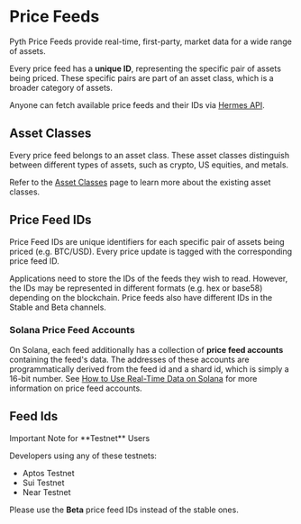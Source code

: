 
# Price Feeds

Pyth Price Feeds provide real-time, first-party, market data for a wide range of assets.

Every price feed has a **unique ID**, representing the specific pair of assets being priced.
These specific pairs are part of an asset class, which is a broader category of assets.

Anyone can fetch available price feeds and their IDs via [Hermes API](https://hermes.pyth.network/docs/#/rest/price_feeds_metadata).

## Asset Classes

Every price feed belongs to an asset class. These asset classes distinguish between different types of assets, such as crypto, US equities, and metals.

Refer to the [Asset Classes](./price-feeds/asset-classes.md) page to learn more about the existing asset classes.

## Price Feed IDs

Price Feed IDs are unique identifiers for each specific pair of assets being priced (e.g. BTC/USD).
Every price update is tagged with the corresponding price feed ID.

Applications need to store the IDs of the feeds they wish to read.
However, the IDs may be represented in different formats (e.g. hex or base58) depending on the blockchain.
Price feeds also have different IDs in the Stable and Beta channels.

### Solana Price Feed Accounts

On Solana, each feed additionally has a collection of **price feed accounts** containing the feed's data.
The addresses of these accounts are programmatically derived from the feed id and a shard id, which is simply a 16-bit number.
See [How to Use Real-Time Data on Solana](./use-real-time-data/solana#price-feed-accounts) for more information on price feed accounts.

## Feed Ids

<Callout type="info">
  Important Note for **Testnet** Users

  Developers using any of these testnets:

  - Aptos Testnet
  - Sui Testnet
  - Near Testnet

  Please use the **Beta** price feed IDs instead of the stable ones.
</Callout>

<PriceFeedIds />
